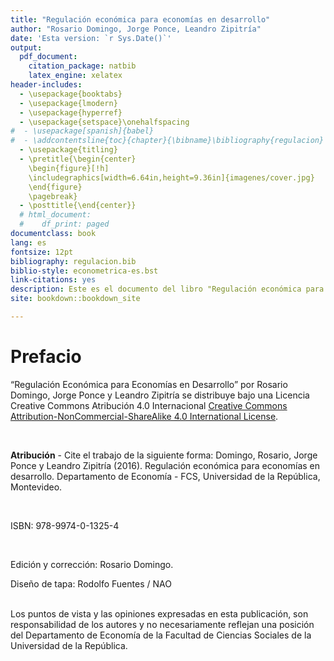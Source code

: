 ```yaml
--- 
title: "Regulación económica para economías en desarrollo"
author: "Rosario Domingo, Jorge Ponce, Leandro Zipitría"
date: 'Esta version: `r Sys.Date()`'
output:
  pdf_document:
    citation_package: natbib
    latex_engine: xelatex
header-includes:
  - \usepackage{booktabs}
  - \usepackage{lmodern}
  - \usepackage{hyperref}
  - \usepackage{setspace}\onehalfspacing
#  - \usepackage[spanish]{babel}
#  - \addcontentsline{toc}{chapter}{\bibname}\bibliography{regulacion}
  - \usepackage{titling}
  - \pretitle{\begin{center}
    \begin{figure}[!h]
    \includegraphics[width=6.64in,height=9.36in]{imagenes/cover.jpg} 
    \end{figure}
    \pagebreak}
  - \posttitle{\end{center}}
  # html_document:
  #    df_print: paged
documentclass: book
lang: es
fontsize: 12pt
bibliography: regulacion.bib
biblio-style: econometrica-es.bst
link-citations: yes
description: Este es el documento del libro "Regulación económica para economías en desarrollo" de Domingo, Ponce y Zipitría.
site: bookdown::bookdown_site

---
```


<!-- ```{r fig.align='center', echo=FALSE, out.width='120%',fig.pos='h'} -->
<!-- knitr::include_graphics('imagenes/cover.jpg') -->
<!-- ``` -->


# Prefacio {-}

“Regulación Económica para Economías en Desarrollo” por Rosario Domingo, Jorge Ponce y Leandro Zipitría se distribuye bajo una Licencia Creative Commons Atribución 4.0 Internacional [Creative Commons Attribution-NonCommercial-ShareAlike 4.0 International License](http://creativecommons.org/licenses/by-nc-sa/4.0/).

\

**Atribución** - Cite el trabajo de la siguiente forma: Domingo, Rosario, Jorge Ponce y Leandro Zipitría (2016). Regulación económica para economías en desarrollo. Departamento de Economía - FCS, Universidad de la República, Montevideo.

\

ISBN: 978-9974-0-1325-4

\

Edición y corrección: Rosario Domingo.

Diseño de tapa: Rodolfo Fuentes / NAO

\
Los puntos de vista y las opiniones expresadas en esta publicación, son responsabilidad de los autores y no necesariamente reflejan una posición del Departamento de Economía de la Facultad de Ciencias Sociales de la Universidad de la República.

\newpage